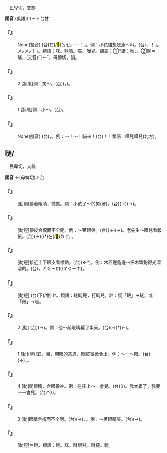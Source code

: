 
=={{ruby|咪|ㄇㄧ}}==

　民卑切，支韻

'''國音''' (吳語)<rt>ㄇㄧ</rt>∥台甘

    

==='''『{{ruby|咪|ㄇㄧ}}{{ruby|嗚|ㄨ}}』'''===
: None(擬音) (台){{ruby|貓|ㄋㄧㄠ}}在(/<mark>&#xf9549;</mark>)<rt>ㄉㆤㆷ</rt>{{ruby|吼|ㄏㄠˋ}}{{ruby|丌|ㆤ}}{{ruby|聲|ㄒㄧㆩ}}──{{ruby|「|ㄧㆯ}}{{ruby|！|ㄧㆯ}}！」。例：小花貓想吃魚～叫。(台){{ruby|貓|ㄋㄧㄠ}}{{ruby|仔|ㄚ}}{{ruby|想|ㄒㄧㆫ˫}}{{ruby|/|ㄒㄧㆧ˫}}{{ruby|<mark>&#xffa49;</mark>|ㆠㆤㆷ}}{{ruby|/|ㆠㄨㆤㆷ}}{{ruby|食|ㄐㄧㄚㆷ ͘}}{{ruby|魚|ㄏㄧˊ}}{{ruby|/|ㄏㄨˊ}}，{{ruby|「|ㄧㆯ}}{{ruby|！|ㄧㆯ}}！」{{ruby|叫|ㄍㄧㄜ˪}}。{{ruby|「|ㄧㆯ}}<rt>ㄨㆷ</rt>{{ruby|！|ㄧㆯ}}<rt>ㄨㆷ</rt>！」{{ruby|叫|ㄍㄧㄜ˪}}。類語：咪。咪嗚。喵。嘩兒。類語：①{{ruby|呅|ㆠㄨㄣˋ}}*諧：吻，{{ruby|微|ㆠㄚˊ}}{{ruby|吻|ㆠㄨㄣˋ}}。②眯＝瞇，(又音)<rt>ㄇㄧˇ</rt>，母禮切，{{ruby|霽|ㄐㄧˋ}}韻。
    

==='''『{{ruby|咪|ㄇㄧ}}{{ruby|咪|ㄇㄧ}}』'''===
:2  [狀尾]例：笑～。(台){{ruby|笑|ㄑㄧㄜ˪}}{{ruby|微|ㆠㄧ}}{{ruby|微|ㆠㄧ}}({{ruby|輕|ㄎㄧㄣ}}{{ruby|笑|ㄑㄧㄜ˪}}，{{ruby|微|ㆠㄧ}}{{ruby|笑|ㄑㄧㄜ˪}})。
    

==='''『{{ruby|咪|ㄇㄧ}}{{ruby|咪|ㄇㄧ}}』'''===
:1  [狀尾]例：小～。(台){{ruby|真|ㄐㄧㄣ˫}}{{ruby|細|ㄙㄨㆤ˪}}{{ruby|/|ㄙㆤ˪}}{{ruby|丌|ㆤ}}{{ruby|款|ㄎㄨㄢˋ}}。
    

==='''『{{ruby|咪|ㄇㄧ}}』'''===
: None(擬音) (台){{ruby|貓|ㄋㄧㄠ}}{{ruby|吼|ㄏㄠˋ}}{{ruby|叫|ㄍㄧㄜ˪}}{{ruby|丌|ㄗㄨㄥ}}{{ruby|聲|ㄒㄧㆩ}}，{{ruby|或|ㄧㄚㆷ ͘}}{{ruby|是|ㄒㄧ˫}}{{ruby|人|ㄌㄤˊ}}{{ruby|叫|ㄍㄧㄜ˪}}{{ruby|貓|ㄋㄧㄠ}}{{ruby|丌|ㆤ}}{{ruby|聲|ㄒㄧㆩ}}{{ruby|音|ㄧㆬ}}。例：～！～！貓來！(台){{ruby|貓|ㄋㄧㄠ}}{{ruby|咪|ㆠㄧˊ}}！{{ruby|來|ㄌㄞˊ}}！類語：嘩兒嘩兒(北方)。
    

==瞇/{{ruby|眯|ㄇㄧ}}==

　民卑切，支韻

'''國音''' {{ruby|(語)|ㄇㄧ}}←(母婢切)∥台

    

==='''『{{ruby|瞇|ㄇㄧ}}{{ruby|嘻|ㄒㄧ}}』'''===
: [動]瞇縫著眼睛，微笑。例：小孩子～的笑(著)。(台){{ruby|細|ㄙㄨㆤ˪}}{{ruby|/|ㄙㆤ˪}}{{ruby|漢|ㄏㄢ˪}}{{ruby|<mark>&#xffb51;</mark>|ㆣㄧㄣˋ}}{{ruby|仔|ㄗㄨㄟˇ}}{{ruby|笑|ㄑㄧㄜ˪}}{{ruby|<mark>&#xffa42;</mark>|ㄍㄚㆷ}}{{ruby|目|ㆠㄚㆶ ͘}}{{ruby|珠|ㄗㄨ}}(→{{ruby|睭|ㄐㄧㄨ}})({{ruby|微|ㆠㄧˊ}}{{ruby|微|ㆠㄧˊ}}→){{ruby|微|ㆠㄨㄧ}}{{ruby|微|ㆠㄨㄧ}}。
    

==='''『{{ruby|瞇|ㄇㄧ}}{{ruby|縫|·ㄈㄥˋ}}』'''===
: [動短]眼皮合攏而不全閉。例：～著眼笑。(台){{ruby|笑|ㄑㄧㄜ˪}}{{ruby|<mark>&#xffa42;</mark>|ㄍㄚㆷ}}{{ruby|目|ㆠㄚㆶ ͘}}{{ruby|珠|ㄗㄨ}}(→{{ruby|睭|ㄐㄧㄨ}}){{ruby|仔|ㄚ}}({{ruby|微|ㆠㄧ}}{{ruby|微|ㆠㄧ}}→){{ruby|微|ㆠㄨㄧ}}{{ruby|微|ㆠㄨㄧ}}。老先生～眼兒看報紙。(台){{ruby|老|ㄌㄠ˫}}{{ruby|人|ㄌㄤˊ}}{{ruby|目|ㆠㄚㆶ ͘}}{{ruby|珠|ㄗㄨ}}(→{{ruby|睭|ㄐㄧㄨ}}){{ruby|格|ㄍㄧㆤㆶ}}{{ruby|微|ㆠㄨㄧ}}{{ruby|微|ㆠㄨㄧ}}(/{{ruby|睎|ㄏㆤ˫}}{{ruby|睎|ㄏㆤ˫}}*)在(/<mark>&#xf9549;</mark>)<rt>ㄉㆤㆷ</rt>{{ruby|看|ㄎㄨㆩ˪}}{{ruby|冊|ㄘㆤㆷ}}。
    

==='''『{{ruby|瞇|ㄇㄧ}}{{ruby|眼|ㄧㄢˇ}}{{ruby|兒|ㄦ}}』'''===
: [動短]接近上下眼皮看標點。(台){{ruby|<mark>&#xf9272;</mark>|ㄐㄧㄣˊ}}(←{{ruby|繩|ㄒㄧㄣˊ}}*)。例：木匠邊鉋邊～把木頭鉋得光溜溜的。(台){{ruby|做|ㄗㄨㆤ˪}}{{ruby|/|ㄗㄜ˪}}{{ruby|木|ㆠㄚㆶ ͘}}{{ruby|丌|ㆤ}}{{ruby|那|ㄋㄚˋ}}{{ruby|敲|ㄎㄠ}}{{ruby|那|ㄋㄚˋ}}{{ruby|<mark>&#xf9272;</mark>|ㄐㄧㄣˊ}}，{{ruby|將|ㄐㄧㆲ}}{{ruby|柴|ㄘㄚˊ}}{{ruby|板|ㄅㄢˋ}}{{ruby|敲|ㄎㄠ}}{{ruby|<mark>&#xffa42;</mark>|ㄍㄚㆷ}}<rt>ㄔ</rt><rt>ㄍㄧㆬ</rt>{{ruby|<mark>&#xffa56;</mark>|ㄍㄧㆬ}}{{ruby|<mark>&#xffa56;</mark>|ㄍㄧㆬ}}(/{{ruby|<mark>&#xffa56;</mark>|ㄍㄧㆬ}}{{ruby|滑|ㄍㄨㆵ ͘}}<rt>ㄔ</rt><rt>ㄍㄧㆬ</rt>{{ruby|滑|ㄍㄨㆵ ͘}})。
    

==='''『{{ruby|瞇|ㄇㄧ}}{{ruby|瞇|ㄇㄧ}}{{ruby|兒|ㄦ}}』'''===
: [動短] (台){{ruby|瞇|ㆠㄧˊ}}{{ruby|一|ㄐㄧㆵ ͘}}下(/會)<rt>ㆤ</rt>。類語：瞇盹兒，打盹兒。註：疑「眠」→瞇，或「微」→瞇。
    

==='''『{{ruby|瞇|ㄇㄧ}}』'''===
:2  [動] (台){{ruby|微|ㆠㄧ}}{{ruby|合|ㄏㄚㆴ ͘}}{{ruby|目|ㆠㄚㆶ ͘}}{{ruby|珠|ㄗㄨ}}(→{{ruby|睭|ㄐㄧㄨ}})。例：他～起眼睛看了半天。(台){{ruby|伊|ㄧ}}{{ruby|目|ㆠㄚㆶ ͘}}{{ruby|珠|ㄗㄨ}}(→{{ruby|睭|ㄐㄧㄨ}}){{ruby|格|ㄍㄧㆤㆶ}}{{ruby|睎|ㄏㆤ˫}}{{ruby|睎|ㄏㆤ˫}}*(←{{ruby|微|ㆠㄧ}}{{ruby|微|ㆠㄧ}}){{ruby|看|ㄎㄨㆩ˪}}{{ruby|歸|ㄍㄨㄧ}}{{ruby|晡|ㄅㆦ}}{{ruby|裡|ㄌㄧㄣ}}{{ruby|久|ㄍㄨˋ}}。
    

==='''『{{ruby|瞇|ㄇㄧ}}』'''===
:1  [動]{{ruby|眯|ㄇㄧˇ}}(/眯眯)，{{ruby|眇|ㄇㄧㄠˇ}}目，閉眼的意思，眼皮微微合上。例：～一～眼。(台){{ruby|目|ㆠㄚㆶ ͘}}{{ruby|珠|ㄗㄨ}}(→{{ruby|睭|ㄐㄧㄨ}}){{ruby|瞌|ㄎㆤㆷ}}{{ruby|/|ㄎㄨㆤㆷ}}{{ruby|一|ㄐㄧㆵ ͘}}{{ruby|下|·ㆤ˫}}。{{ruby|<mark>&#xffae8;</mark>|ㄌㄧㄚㆴ}}{{ruby|/|ㄋㄧㆷ}}{{ruby|一|ㄐㄧㆵ ͘}}{{ruby|下|·ㆤ˫}}。
    

==='''『{{ruby|瞇|ㄇㄧ}}』'''===
:4  [動]閉眼睛，合眼養神。例：在床上～一會兒。(台){{ruby|站|ㄉㄧㆰ˪}}{{ruby|眠|ㆠㄧㄣˊ}}{{ruby|床|ㄘㆭˊ}}{{ruby|寐|ㆠㄧ˫}}(/{{ruby|瞇|ㆠㄧˊ}}){{ruby|一|ㄐㄧㆵ ͘}}{{ruby|下|·ㆤ˫}}{{ruby|仔|ㄚ}}。我太累了，我要～一會兒。(台){{ruby|我|ㆣㄨㄚˋ}}{{ruby|真|ㄐㄧㄣ˫}}{{ruby|<mark>&#xf926d;</mark>|ㄊㄧㆰˋ}}*{{ruby|想|ㄒㄧㆫ˫}}{{ruby|/|ㄒㄧㆧ˫}}{{ruby|瞇|ㆠㄧˊ}}(/{{ruby|寐|ㆠㄧ˫}}){{ruby|一|ㄐㄧㆵ ͘}}{{ruby|下|·ㆤ˫}}。
    

==='''『{{ruby|瞇|ㄇㄧ}}』'''===
:3  [動]眼睛合攏而不全閉。(台){{ruby|目|ㆠㄚㆶ ͘}}{{ruby|珠|ㄗㄨ}}(→{{ruby|睭|ㄐㄧㄨ}}){{ruby|放|ㄅㄤ˪}}{{ruby|沙|ㄙㄚ}}{{ruby|微|ㆠㄨㄧ}}{{ruby|沙|ㄙㄚ}}{{ruby|微|ㆠㄨㄧ}}、{{ruby|疏|ㄙㆦ}}{{ruby|微|ㆠㄨㄧ}}{{ruby|疏|ㄙㆦ}}{{ruby|微|ㆠㄨㄧ}}。例：～著眼睛笑。(台){{ruby|笑|ㄑㄧㄜ˪}}{{ruby|<mark>&#xffa42;</mark>|ㄍㄚㆷ}}{{ruby|目|ㆠㄚㆶ ͘}}{{ruby|珠|ㄗㄨ}}(→{{ruby|睭|ㄐㄧㄨ}}){{ruby|仔|ㄗㄨㄟˇ}}{{ruby|微|ㆠㄨㄧ}}{{ruby|微|ㆠㄨㄧ}}。
    

==='''『{{ruby|瞇|ㄇㄧ}}{{ruby|烘|ㄏㄨㄥ}}{{ruby|眼|ㄧㄢˇ}}{{ruby|兒|ㄦ}}』'''===
: [動短]＝瞇{{ruby|縫|·ㄈㄥˋ}}。類語：瞇。眯。瞇眼兒。瞇縫。瞌。
    
